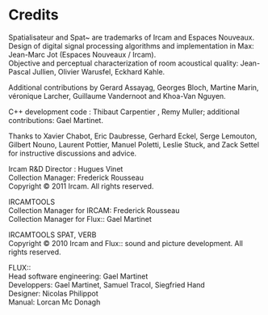 # Credits

Spatialisateur and Spat~ are trademarks of Ircam and Espaces Nouveaux.  
Design of digital signal processing algorithms and implementation in Max: Jean-Marc Jot (Espaces Nouveaux / Ircam).  
Objective and perceptual characterization of room acoustical quality: Jean-Pascal Jullien, Olivier Warusfel, Eckhard Kahle.

Additional contributions by Gerard Assayag, Georges Bloch, Martine Marin, véronique Larcher, Guillaume Vandernoot and
Khoa-Van Nguyen.

C++ development code : Thibaut Carpentier , Remy Muller; additional contributions: Gael Martinet.

Thanks to Xavier Chabot, Eric Daubresse, Gerhard Eckel, Serge Lemouton, Gilbert Nouno, Laurent Pottier, Manuel Poletti,
Leslie Stuck, and Zack Settel for instructive discussions and advice.

Ircam R&D Director : Hugues Vinet  
Collection Manager: Frederick Rousseau  
Copyright © 2011 Ircam. All rights reserved.

IRCAMTOOLS  
Collection Manager for IRCAM: Frederick Rousseau  
Collection Manager for Flux:: Gael Martinet

IRCAMTOOLS SPAT, VERB  
Copyright © 2010 Ircam and Flux:: sound and picture development. All rights reserved.

FLUX::  
Head software engineering: Gael Martinet  
Developpers: Gael Martinet, Samuel Tracol, Siegfried Hand  
Designer: Nicolas Philippot  
Manual: Lorcan Mc Donagh


